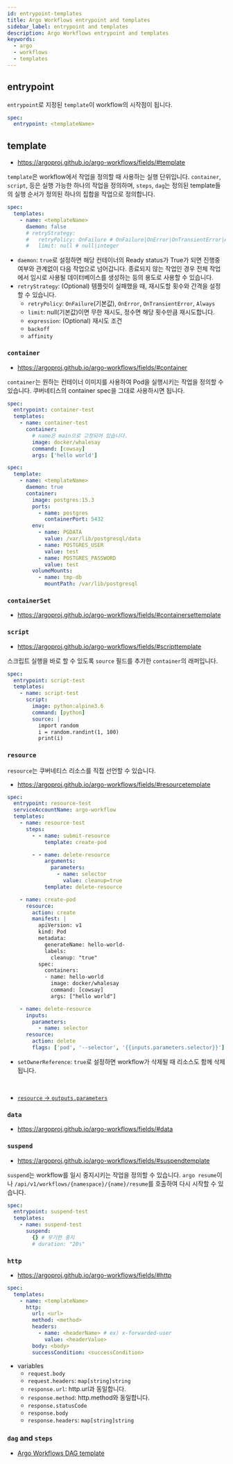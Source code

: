 ```yaml
---
id: entrypoint-templates
title: Argo Workflows entrypoint and templates
sidebar_label: entrypoint and templates
description: Argo Workflows entrypoint and templates
keywords:
  - argo
  - workflows
  - templates
---
```


## entrypoint

`entrypoint`로 지정된 `template`이 workflow의 시작점이 됩니다.

```yaml
spec:
  entrypoint: <templateName>
```

## template

- https://argoproj.github.io/argo-workflows/fields/#template

`template`은 workflow에서 작업을 정의할 때 사용하는 실행 단위입니다. `container`, `script`, 등은 실행 가능한 하나의 작업을 정의하며, `steps`, `dag`는 정의된 template들의 실행 순서가 정의된 하나의 집합을 작업으로 정의합니다.

```yaml
spec:
  templates:
    - name: <templateName>
      daemon: false
      # retryStrategy:
      #   retryPolicy: OnFailure # OnFailure|OnError|OnTransientError|Always
      #   limit: null # null|integer
```

- `daemon`: `true`로 설정하면 해당 컨테이너의 Ready status가 True가 되면 진행중 여부와 관계없이 다음 작업으로 넘어갑니다. 종료되지 않는 작업인 경우 전체 작업에서 임시로 사용될 데이터베이스를 생성하는 등의 용도로 사용할 수 있습니다.
- `retryStrategy`: (Optional) 템플릿이 실패했을 때, 재시도할 횟수와 간격을 설정할 수 있습니다.
  - `retryPolicy`: `OnFailure`(기본값), `OnError`, `OnTransientError`, `Always`
  - `limit`: null(기본값)이면 무한 재시도, 정수면 해당 횟수만큼 재시도합니다.
  - `expression`: (Optional) 재시도 조건
  - `backoff`
  - `affinity`

### `container`

- https://argoproj.github.io/argo-workflows/fields/#container

`container`는 원하는 컨테이너 이미지를 사용하여 Pod을 실행시키는 작업을 정의할 수 있습니다. 쿠버네티스의 container spec을 그대로 사용하시면 됩니다.

```yaml
spec:
  entrypoint: container-test
  templates:
    - name: container-test
      container:
        # name은 main으로 고정되어 있습니다.
        image: docker/whalesay
        command: [cowsay]
        args: ['hello world']
```

```yaml
spec:
  template:
    - name: <templateName>
      daemon: true
      container:
        image: postgres:15.3
        ports:
          - name: postgres
            containerPort: 5432
        env:
          - name: PGDATA
            value: /var/lib/postgresql/data
          - name: POSTGRES_USER
            value: test
          - name: POSTGRES_PASSWORD
            value: test
        volumeMounts:
          - name: tmp-db
            mountPath: /var/lib/postgresql
```

### `containerSet`

- https://argoproj.github.io/argo-workflows/fields/#containersettemplate

### `script`

- https://argoproj.github.io/argo-workflows/fields/#scripttemplate

스크립트 실행을 바로 할 수 있도록 `source` 필드를 추가한 `container`의 래퍼입니다.

```yaml
spec:
  entrypoint: script-test
  templates:
    - name: script-test
      script:
        image: python:alpine3.6
        command: [python]
        source: |
          import random
          i = random.randint(1, 100)
          print(i)
```

### `resource`

`resource`는 쿠버네티스 리소스를 직접 선언할 수 있습니다.

- https://argoproj.github.io/argo-workflows/fields/#resourcetemplate

```yaml
spec:
  entrypoint: resource-test
  serviceAccountName: argo-workflow
  templates:
    - name: resource-test
      steps:
        - - name: submit-resource
            template: create-pod

        - - name: delete-resource
            arguments:
              parameters:
                - name: selector
                  value: cleanup=true
            template: delete-resource

    - name: create-pod
      resource:
        action: create
        manifest: |
          apiVersion: v1
          kind: Pod
          metadata:
            generateName: hello-world-
            labels:
              cleanup: "true"
          spec:
            containers:
            - name: hello-world
              image: docker/whalesay
              command: [cowsay]
              args: ["hello world"]

    - name: delete-resource
      inputs:
        parameters:
          - name: selector
      resource:
        action: delete
        flags: ['pod', '--selector', '{{inputs.parameters.selector}}']
```

- `setOwnerReference`: `true`로 설정하면 workflow가 삭제될 때 리소스도 함께 삭제됩니다.

<br />

- [`resource` -> `outputs.parameters`](/docs/mlops/mlops/workflow/argo-workflows/variables#resource---outputsparameters)

### `data`

- https://argoproj.github.io/argo-workflows/fields/#data

### `suspend`

- https://argoproj.github.io/argo-workflows/fields/#suspendtemplate

`suspend`는 workflow를 일시 중지시키는 작업을 정의할 수 있습니다. `argo resume`이나 `/api/v1/workflows/{namespace}/{name}/resume`를 호출하여 다시 시작할 수 있습니다.

```yaml
spec:
  entrypoint: suspend-test
  templates:
    - name: suspend-test
      suspend:
        {} # 무기한 중지
        # duration: "20s"
```

### `http`

- https://argoproj.github.io/argo-workflows/fields/#http

```yaml
spec:
  templates:
    - name: <templateName>
      http:
        url: <url>
        method: <method>
        headers:
          - name: <headerName> # ex) x-forwarded-user
            value: <headerValue>
        body: <body>
        successCondition: <successCondition>
```

- variables
  - `request.body`
  - `request.headers`: `map[string]string`
  - `response.url`: http.url과 동일합니다.
  - `response.method`: http.method와 동일합니다.
  - `response.statusCode`
  - `response.body`
  - `response.headers`: `map[string]string`

### `dag` and `steps`

- [Argo Workflows DAG template](/docs/mlops/mlops/workflow/argo-workflows/dag)
